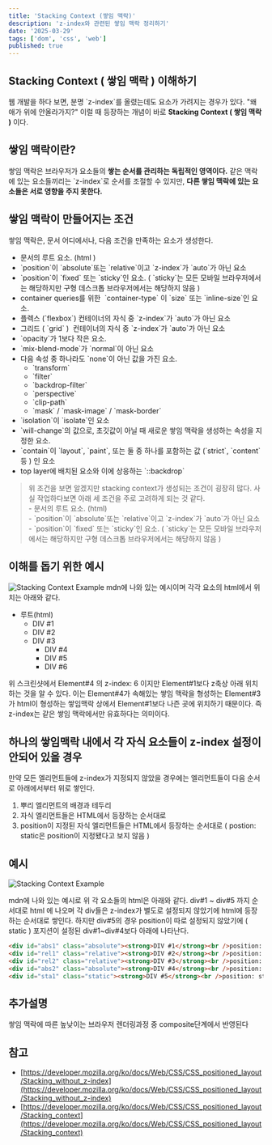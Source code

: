 ```yaml
---
title: 'Stacking Context (쌓임 맥락)'
description: 'z-index와 관련된 쌓임 맥락 정리하기'
date: '2025-03-29'
tags: ['dom', 'css', 'web']
published: true
---
```


## Stacking Context ( 쌓임 맥락 ) 이해하기

웹 개발을 하다 보면, 분명 \`z-index\`를 올렸는데도 요소가 가려지는 경우가 있다. "왜 애가 위에 안올라가지?" 이럴 때 등장하는 개념이 바로 **Stacking Context ( 쌓임 맥락 )** 이다.

## 쌓임 맥락이란?

쌓임 맥락은 브라우저가 요소들의 **쌓는 순서를 관리하는 독립적인 영역이다.** 같은 맥락에 있는 요소들끼리는 \`z-index\`로 순서를 조절할 수 있지만, **다른 쌓임 맥락에 있는 요소들은 서로 영향을 주지 못한다.**

## 쌓임 맥락이 만들어지는 조건 

쌓임 맥락은, 문서 어디에서나, 다음 조건을 만족하는 요소가 생성한다. 

- 문서의 루트 요소. (html )
- \`position\`이 \`absolute\`또는 \`relative\`이고 \`z-index\`가 \`auto\`가 아닌 요소
- \`position\`이 \`fixed\` 또는 \`sticky\`인 요소. ( \`sticky\`는 모든 모바일 브라우저에서는 해당하지만 구형 데스크톱 브라우저에서는 해당하지 않음 )
- container queries를 위한  \`container-type\` 이 \`size\` 또는 \`inline-size\`인 요소.
- 플렉스 (\`flexbox\`) 컨테이너의 자식 중 \`z-index\`가 \`auto\`가 아닌 요소
- 그리드 ( \`grid\` )  컨테이너의 자식 중 \`z-index\`가 \`auto\`가 아닌 요소
- \`opacity\`가 1보다 작은 요소. 
- \`mix-blend-mode\`가 \`normal\`이 아닌 요소
- 다음 속성 중 하나라도 \`none\`이 아닌 값을 가진 요소.
  - \`transform\`
  - \`filter\`
  - \`backdrop-filter\`
  - \`perspective\`
  - \`clip-path\`
  - \`mask\` / \`mask-image\` / \`mask-border\`
- \`isolation\`이 \`isolate\`인 요소
- \`will-change\`의 값으로, 초깃값이 아닐 때 새로운 쌓임 맥락을 생성하는 속성을 지정한 요소.
- \`contain\`이 \`layout\`, \`paint\`, 또는 둘 중 하나를 포함하는 값 (\`strict\`, \`content\` 등 ) 인 요소
- top layer에 배치된 요소와 이에 상응하는 \`::backdrop\`

> 위 조건을 보면 알겠지만 stacking context가 생성되는 조건이 굉장히 많다. 사실 작업하다보면 아래 세 조건을 주로 고려하게 되는 것 같다.  
> \- 문서의 루트 요소. (html)   
> \- \`position\`이 \`absolute\`또는 \`relative\`이고 \`z-index\`가 \`auto\`가 아닌 요소  
> \- \`position\`이 \`fixed\` 또는 \`sticky\`인 요소. ( \`sticky\`는 모든 모바일 브라우저에서는 해당하지만 구형 데스크톱 브라우저에서는 해당하지 않음 )

## 이해를 돕기 위한 예시

<img src="stacking-context-1.webp" alt="Stacking Context Example" />
mdn에 나와 있는 예시이며 각각 요소의 html에서 위치는 아래와 같다.

- 루트(html)
  - DIV #1
  - DIV #2
  - DIV #3
    - DIV #4
    - DIV #5
    - DIV #6

위 스크린샷에서 Element#4 의 z-index: 6 이지만 Element#1보다 z축상 아래 위치하는 것을 알 수 있다. 이는 Element#4가 속해있는 쌓임 맥락을 형성하는 Element#3가 html이 형성하는 쌓임맥락 상에서 Element#1보다 나즌 곳에 위치하기 때문이다. 즉 z-index는 같은 쌓임 맥락에서만 유효하다는 의미이다. 

## 하나의 쌓임맥락 내에서 각 자식 요소들이 z-index 설정이 안되어 있을 경우

만약 모든 엘리먼트들에 z-index가 지정되지 않았을 경우에는 엘리먼트들이 다음 순서로 아래에서부터 위로 쌓인다.

1.  뿌리 엘리먼트의 배경과 테두리
2.  자식 엘리먼트들은 HTML에서 등장하는 순서대로
3.  position이 지정된 자식 엘리먼트들은 HTML에서 등장하는 순서대로 ( postion: static은 position이 지정됐다고 보지 않음 )

## 예시

<img src="stacking-context-2.webp" alt="Stacking Context Example" />

mdn에 나와 있는 예시로 위 각 요소들의 html은 아래와 같다. div#1 ~ div#5 까지 순서대로 html 에 나오며 각 div들은 z-index가 별도로 설정되지 않았기에 html에 등장하는 순서대로 쌓인다. 하지만 div#5의 경우 position이 따로 설정되지 않았기에 ( static ) 포지션이 설정된 div#1~div#4보다 아래에 나타난다. 

```html
<div id="abs1" class="absolute"><strong>DIV #1</strong><br />position: absolute;</div>
<div id="rel1" class="relative"><strong>DIV #2</strong><br />position: relative;</div>
<div id="rel2" class="relative"><strong>DIV #3</strong><br />position: relative;</div>
<div id="abs2" class="absolute"><strong>DIV #4</strong><br />position: absolute;</div>
<div id="sta1" class="static"><strong>DIV #5</strong><br />position: static;</div>
```

## 추가설명

쌓임 맥락에 따른 높낮이는 브라우저 렌더링과정 중 composite단계에서 반영된다

## 참고

- [https://developer.mozilla.org/ko/docs/Web/CSS/CSS_positioned_layout/Stacking_without_z-index](https://developer.mozilla.org/ko/docs/Web/CSS/CSS_positioned_layout/Stacking_without_z-index)
- [https://developer.mozilla.org/ko/docs/Web/CSS/CSS_positioned_layout/Stacking_context](https://developer.mozilla.org/ko/docs/Web/CSS/CSS_positioned_layout/Stacking_context)
